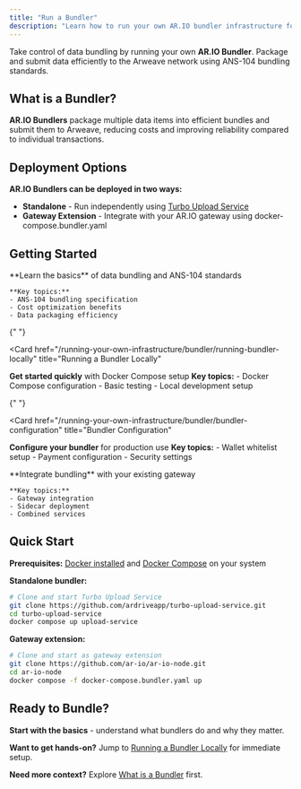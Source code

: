 ```yaml
---
title: "Run a Bundler"
description: "Learn how to run your own AR.IO bundler infrastructure for efficient data packaging and submission to Arweave"
---
```


Take control of data bundling by running your own **AR.IO Bundler**. Package and submit data efficiently to the Arweave network using ANS-104 bundling standards.

## What is a Bundler?

**AR.IO Bundlers** package multiple data items into efficient bundles and submit them to Arweave, reducing costs and improving reliability compared to individual transactions.

## Deployment Options

**AR.IO Bundlers can be deployed in two ways:**

- **Standalone** - Run independently using [Turbo Upload Service](https://github.com/ardriveapp/turbo-upload-service)
- **Gateway Extension** - Integrate with your AR.IO gateway using docker-compose.bundler.yaml

## Getting Started

<Cards>
  <Card href="/running-your-own-infrastructure/bundler/what-is-a-bundler" title="What is a Bundler?">
    **Learn the basics** of data bundling and ANS-104 standards
    
    **Key topics:**
    - ANS-104 bundling specification
    - Cost optimization benefits
    - Data packaging efficiency
  </Card>

{" "}

<Card
  href="/running-your-own-infrastructure/bundler/running-bundler-locally"
  title="Running a Bundler Locally"
>
  **Get started quickly** with Docker Compose setup **Key topics:** - Docker
  Compose configuration - Basic testing - Local development setup
</Card>

{" "}

<Card
  href="/running-your-own-infrastructure/bundler/bundler-configuration"
  title="Bundler Configuration"
>
  **Configure your bundler** for production use **Key topics:** - Wallet
  whitelist setup - Payment configuration - Security settings
</Card>

  <Card href="/running-your-own-infrastructure/bundler/bundler-as-gateway-extension" title="Bundler as Gateway Extension">
    **Integrate bundling** with your existing gateway
    
    **Key topics:**
    - Gateway integration
    - Sidecar deployment
    - Combined services
  </Card>
</Cards>

## Quick Start

**Prerequisites:** [Docker installed](https://docs.docker.com/engine/install/) and [Docker Compose](https://docs.docker.com/compose/install/) on your system

**Standalone bundler:**

```bash
# Clone and start Turbo Upload Service
git clone https://github.com/ardriveapp/turbo-upload-service.git
cd turbo-upload-service
docker compose up upload-service
```

**Gateway extension:**

```bash
# Clone and start as gateway extension
git clone https://github.com/ar-io/ar-io-node.git
cd ar-io-node
docker compose -f docker-compose.bundler.yaml up
```

## Ready to Bundle?

**Start with the basics** - understand what bundlers do and why they matter.

**Want to get hands-on?** Jump to [Running a Bundler Locally](/running-your-own-infrastructure/bundler/running-bundler-locally) for immediate setup.

**Need more context?** Explore [What is a Bundler](/running-your-own-infrastructure/bundler/what-is-a-bundler) first.
